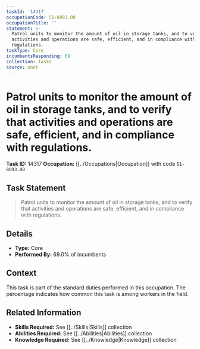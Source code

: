 ```yaml
---
taskId: '14317'
occupationCode: 51-8093.00
occupationTitle: ''
statement: >-
  Patrol units to monitor the amount of oil in storage tanks, and to verify that
  activities and operations are safe, efficient, and in compliance with
  regulations.
taskType: Core
incumbentsResponding: 69
collection: Tasks
source: onet
---
```

# Patrol units to monitor the amount of oil in storage tanks, and to verify that activities and operations are safe, efficient, and in compliance with regulations.

**Task ID:** 14317
**Occupation:** [[../Occupations|Occupation]] with code `51-8093.00`

## Task Statement

> Patrol units to monitor the amount of oil in storage tanks, and to verify that activities and operations are safe, efficient, and in compliance with regulations.

## Details

- **Type:** Core
- **Performed By:** 69.0% of incumbents

## Context

This task is part of the standard duties performed in this occupation. The percentage indicates how common this task is among workers in the field.

## Related Information

- **Skills Required:** See [[../Skills|Skills]] collection
- **Abilities Required:** See [[../Abilities|Abilities]] collection
- **Knowledge Required:** See [[../Knowledge|Knowledge]] collection
